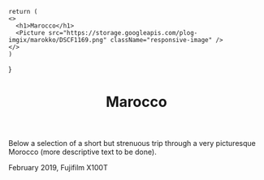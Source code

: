 

    return (
    <>
      <h1>Marocco</h1>
      <Picture src="https://storage.googleapis.com/plog-imgix/marokko/DSCF1169.png" className="responsive-image" />
    </>
    )
}

<Header>
  <Picture src="https://storage.googleapis.com/plog-imgix/marokko/DSCF1169.png" />
  <h1>Marocco</h1>
</Header>

Below a selection of a short but strenuous trip through a very picturesque Morocco (more descriptive text to be done).

<div className="wp">
<Picture src="https://storage.googleapis.com/plog-imgix/marokko/DSCF1172.png"/>

<Picture src="https://storage.googleapis.com/plog-imgix/marokko/DSCF1182.png"/>

<Picture src="https://storage.googleapis.com/plog-imgix/marokko/DSCF1196.png"/>

<Picture src="https://storage.googleapis.com/plog-imgix/marokko/DSCF1202.png"/>

<Picture src="https://storage.googleapis.com/plog-imgix/marokko/DSCF1218.png"/>

<Picture src="https://storage.googleapis.com/plog-imgix/marokko/DSCF1237.png"/>

<Picture src="https://storage.googleapis.com/plog-imgix/marokko/DSCF1240.png"/>

<Picture src="https://storage.googleapis.com/plog-imgix/marokko/DSCF1247.png"/>

<Picture src="https://storage.googleapis.com/plog-imgix/marokko/DSCF1254.png"/>

<Picture src="https://storage.googleapis.com/plog-imgix/marokko/DSCF1257.png"/>

<Picture src="https://storage.googleapis.com/plog-imgix/marokko/DSCF1262.png"/>

<Picture src="https://storage.googleapis.com/plog-imgix/marokko/DSCF1275.png"/>

<Picture src="https://storage.googleapis.com/plog-imgix/marokko/DSCF1278.png"/>

<Picture src="https://storage.googleapis.com/plog-imgix/marokko/DSCF1282.png"/>
</div>

<Footer>
February 2019, Fujifilm X100T
</Footer>
